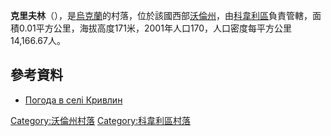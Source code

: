 {{coord|51|10|47|N|25|7|0|E|scale:30000|display=title}}

'''克里夫林'''（{{lang-uk|Кривлин}}），是[[烏克蘭|烏克蘭]]的村落，位於該國西部[[沃倫州|沃倫州]]，由[[科韋利區|科韋利區]]負責管轄，面積0.01平方公里，海拔高度171米，2001年人口170，人口密度每平方公里14,166.67人。

==參考資料==
* [http://weather.in.ua/ua/volynskaja/12276 Погода в селі Кривлин] {{Wayback|url=http://weather.in.ua/ua/volynskaja/12276 |date=20111219113247 }}

[[Category:沃倫州村落|Category:沃倫州村落]]
[[Category:科韋利區村落|Category:科韋利區村落]]


{{Volyn-geo-stub}}